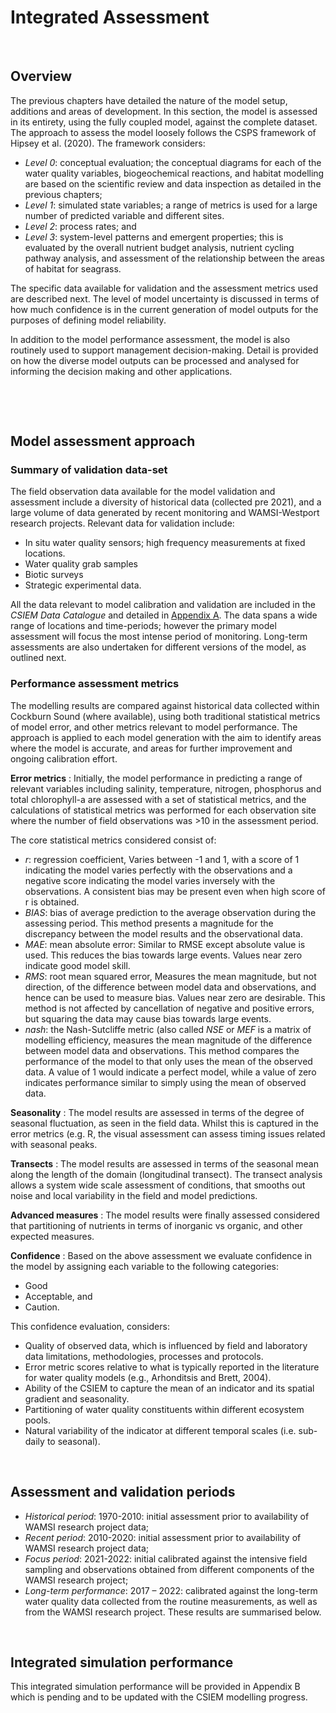# Integrated Assessment

<br>

## Overview

The previous chapters have detailed the nature of the model setup, additions and areas of development. In this section, the model is assessed in its entirety, using the fully coupled model, against the complete dataset. The approach to assess the model loosely follows the CSPS framework of Hipsey et al. (2020). The framework considers:

- _Level 0_: conceptual evaluation; the conceptual diagrams for each of the water quality variables, biogeochemical reactions, and habitat modelling are based on the scientific review and data inspection as detailed in the previous chapters;
- _Level 1_: simulated state variables; a range of metrics is used for a large number of predicted variable and different sites.
- _Level 2_: process rates; and
- _Level 3_: system-level patterns and emergent properties; this is evaluated by the overall nutrient budget analysis, nutrient cycling pathway analysis, and assessment of the relationship between the areas of habitat for seagrass.

The specific data available for validation and the assessment metrics used are described next. The level of model uncertainty is discussed in terms of how much confidence is in the current generation of model outputs for the purposes of defining model reliability.

In addition to the model performance assessment, the model is also routinely used to support management decision-making. Detail is provided on how the diverse model outputs can be processed and analysed for informing the decision making and other applications.

<br>

<!---
```## Integrated simulations

A summary of the different simulations used through the model life cycle of model development:

```
--->

<br>

## Model assessment approach

### Summary of validation data-set

The field observation data available for the model validation and assessment include a diversity of historical data (collected pre 2021), and a large volume of data generated by recent monitoring and WAMSI-Westport research projects. Relevant data for validation include:

- In situ water quality sensors; high frequency measurements at fixed locations.
- Water quality grab samples
- Biotic surveys
- Strategic experimental data.

All the data relevant to model calibration and validation are included in the _CSIEM Data Catalogue_ and detailed in [Appendix A](Appendix A : Data Catalogue). The data spans a wide range of locations and time-periods; however the primary model assessment will focus the most intense period of monitoring. Long-term assessments are also undertaken for different versions of the model, as outlined next.

### Performance assessment metrics

The modelling results are compared against historical data collected within Cockburn Sound (where available), using both traditional statistical metrics of model error, and other metrics relevant to model performance. The approach is applied to each model generation with the aim to identify areas where the model is accurate, and areas for further improvement and ongoing calibration effort.

**Error metrics** : Initially, the model performance in predicting a range of relevant variables including salinity, temperature, nitrogen, phosphorus and total chlorophyll-a are assessed with a set of statistical metrics, and the calculations of statistical metrics was performed for each observation site where the number of field observations was >10 in the assessment period.

The core statistical metrics considered consist of:

- $r$: regression coefficient, Varies between -1 and 1, with a score of 1 indicating the model varies perfectly with the observations and a negative score indicating the model varies inversely with the observations. A consistent bias may be present even when high score of r is obtained.
- $BIAS$: bias of average prediction to the average observation during the assessing period. This method presents a magnitude for the discrepancy between the model results and the observational data.
- $MAE$: mean absolute error: Similar to RMSE except absolute value is used. This reduces the bias towards large events. Values near zero indicate good model skill.
- $RMS$: root mean squared error, Measures the mean magnitude, but not direction, of the difference between model data and observations, and hence can be used to measure bias. Values near zero are desirable. This method is not affected by cancellation of negative and positive errors, but squaring the data may cause bias towards large events.
- $nash$: the Nash-Sutcliffe metric (also called $NSE$ or $MEF$ is a matrix of modelling efficiency, measures the mean magnitude of the difference between model data and observations. This method compares the performance of the model to that only uses the mean of the observed data. A value of 1 would indicate a perfect model, while a value of zero indicates performance similar to simply using the mean of observed data.

**Seasonality** : The model results are assessed in terms of the degree of seasonal fluctuation, as seen in the field data. Whilst this is captured in the error metrics (e.g. R, the visual assessment can assess timing issues related with seasonal peaks.

**Transects** : The model results are assessed in terms of the seasonal mean along the length of the domain (longitudinal transect). The transect analysis allows a system wide scale assessment of conditions, that smooths out noise and local variability in the field and model predictions.

**Advanced measures** : The model results were finally assessed considered that partitioning of nutrients in terms of inorganic vs organic, and other expected measures.

**Confidence** : Based on the above assessment we evaluate confidence in the model by assigning each variable to the following categories:

- Good
- Acceptable, and
- Caution.

This confidence evaluation, considers:

- Quality of observed data, which is influenced by field and laboratory data limitations, methodologies, processes and protocols.
- Error metric scores relative to what is typically reported in the literature for water quality models (e.g., Arhonditsis and Brett, 2004).
- Ability of the CSIEM to capture the mean of an indicator and its spatial gradient and seasonality.
- Partitioning of water quality constituents within different ecosystem pools.
- Natural variability of the indicator at different temporal scales (i.e. sub-daily to seasonal).

<br>

## Assessment and validation periods

- _Historical period_: 1970-2010: initial assessment prior to availability of WAMSI research project data;
- _Recent period_: 2010-2020: initial assessment prior to availability of WAMSI research project data;
- _Focus period_: 2021-2022: initial calibrated against the intensive field sampling and observations obtained from different components of the WAMSI research project;
- _Long-term performance_: 2017 – 2022: calibrated against the long-term water quality data collected from the routine measurements, as well as from the WAMSI research project. These results are summarised below.

<br>

## Integrated simulation performance

This integrated simulation performance will be provided in Appendix B which is pending and to be updated with the CSIEM modelling progress.
